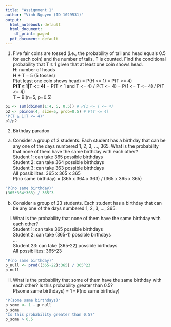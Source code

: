 ```yaml
---
title: "Assignment 1"
author: "Vinh Nguyen (ID 1029531)"
output:
  html_notebook: default
  html_document:
    df_print: paged
  pdf_document: default
---
```



1. Five fair coins are tossed (i.e., the probability of tail and head equals 0.5 for each coin)
and the number of tails, T is counted. Find the conditional probability that T ≥ 1
given that at least one coin shows head.  
H: number of heads  
H + T = 5 (5 tosses)  
P(at least one coin shows head) = P(H >= 1) = P(T <= 4)  
**P(T ≥ 1|T <= 4)** = P(T ≥ 1 and T <= 4) / P(T <= 4) = P(1 <= T <= 4) / P(T <= 4)  
T ~ Bi(n=5, p=0.5)
```r
p1 <- sum(dbinom(1:4, 5, 0.5)) # P(1 <= T <= 4)
p2 <- pbinom(4, size=5, prob=0.5) # P(T <= 4)
"P(T ≥ 1|T <= 4)"
p1/p2
```

2. Birthday paradox  
(a) Consider a group of 3 students. Each student has a birthday that can be any one
of the days numbered 1, 2, 3, ..., 365. What is the probability that none of them
have the same birthday with each other?  
Student 1: can take 365 possible birthdays  
Student 2: can take 364 possible birthdays  
Student 3: can take 363 possible birthdays  
All possibilites: 365 x 365 x 365  
P(no same birthday) = (365 x 364 x 363) / (365 x 365 x 365)  
```r
"P(no same birthday)"
(365*364*363) / 365^3
```

(b) Consider a group of 23 students. Each student has a birthday that can be any
one of the days numbered 1, 2, 3, ..., 365.  
i. What is the probability that none of them have the same birthday with each
other?  
Student 1: can take 365 possible birthdays  
Student 2: can take (365-1) possible birthdays  
...  
Student 23: can take (365-22) possible birthdays  
All possibilites: 365^23  
```r
"P(no same birthday)"
p_null <- prod((365-22):365) / 365^23
p_null
```

ii. What is the probability that some of them have the same birthday with each
other? Is this probability greater than 0.5?  
P(some same birthdays) = 1 - P(no same birthday)  
```r
"P(some same birthdays)"
p_some <- 1 - p_null
p_some
"Is this probability greater than 0.5?"
p_some > 0.5
```











